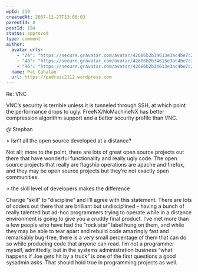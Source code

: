 ```yaml
---
wpId: 219
createdAt: 2007-11-27T13:08:03
parentId: 0
postId: 194
status: approved
type: comment
author:
  avatar_urls:
    - "24": "https://secure.gravatar.com/avatar/42686b2b34613e3ac4be7c2b7fb8054a?s=24&d=mm&r=g"
    - "48": "https://secure.gravatar.com/avatar/42686b2b34613e3ac4be7c2b7fb8054a?s=48&d=mm&r=g"
    - "96": "https://secure.gravatar.com/avatar/42686b2b34613e3ac4be7c2b7fb8054a?s=96&d=mm&r=g"
  name: Pat Cahalan
  url: https://padraic2112.wordpress.com
---
```


Re: VNC

VNC’s security is terrible unless it is tunneled through SSH, at which point the performance drops to ugly. FreeNX/NoMachineNX has better compression algorithm support and a better security profile than VNC.

@ Stephan

\> Isn’t all the open source developed at a distance?

Not all; more to the point, there are lots of great open source projects out there that have wonderful functionality and really ugly code. The open source projects that really are flagship operations are apache and firefox, and they may be open source projects but they’re not exactly open communities.

\> the skill level of developers makes the difference

Change “skill” to “discipline” and I’ll agree with this statement. There are lots of coders out there that are brilliant but undisciplined – having a bunch of really talented but ad-hoc programmers trying to operate while in a distance environment is going to give you a cruddy final product. I’ve met more than a few people who have had the “rock star” label hung on them, and while they may be able to tear apart and rebuild code amazingly fast and remarkably bug-free, there is a very small percentage of them that can do so while producing code that anyone can read. I’m not a programmer myself, admittedly, but in the systems administration business “what happens if Joe gets hit by a truck” is one of the first questions a good sysadmin asks. That should hold true in programming projects as well.